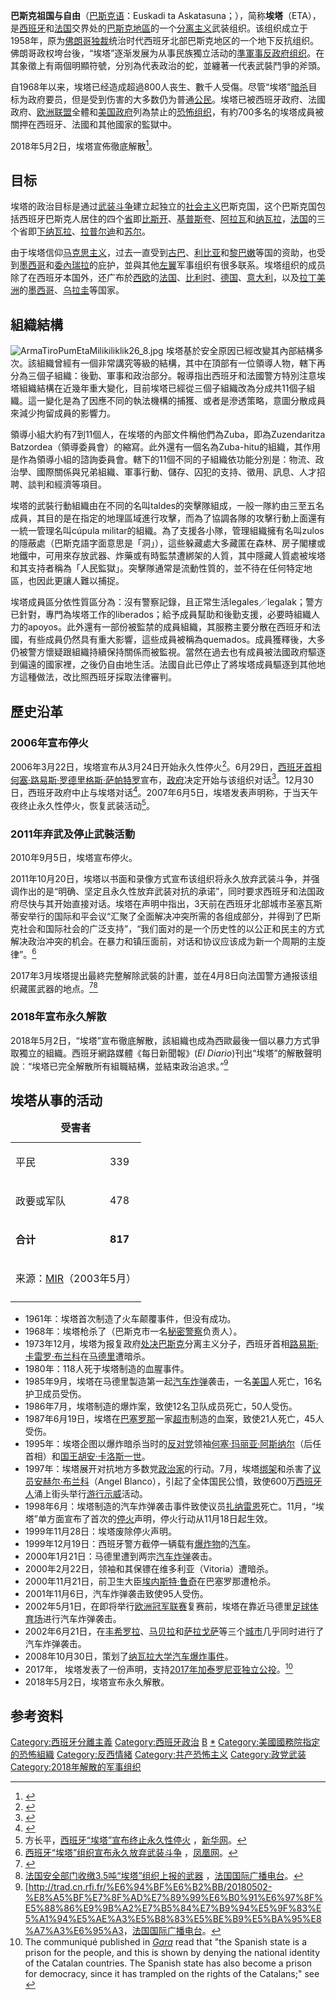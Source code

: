 {{infobox war faction
|name=  埃塔<br />{{small|Euskadi Ta Askatasuna}}
|image= [[Image:Logo_of_Euskadi_Ta_Askatasuna.png|300px]]
|caption= 埃塔徽章
|active= 1959年7月31日–2018年5月2日<br>2010年9月5日停火<br>2017年4月8日停止武裝活動<br>2018年5月2日解散
|leaders= 霍苏·乌鲁蒂科埃切亚<br />大卫·普拉
|headquarters= [[巴斯克地区|巴斯克地区]]
|area= 西班牙（主要）、法国
|ideology = [[巴斯克民族主义|巴斯克民族主义]]<br />[[革命社會主義|革命社會主義]]<br />[[馬克思主義|馬克思主義]]<br />[[極左翼|極左翼]]
|allies = {{plainlist|
* [[团结_(巴斯克)|团结]]
* {{Link-en|人民團結 (巴斯克)|Herri Batasuna|人民團結}}
* [[哥伦比亚革命武装力量－人民军|哥伦比亚革命武装力量－人民军]]
* [[臨時愛爾蘭共和軍|臨時愛爾蘭共和軍]]
  }}
|strength= 可自由行動的有50人，另有超過300人在囚
| partof =
| previous =
| next =
| opponents = {{flag|Spain}}<br>{{flag|France}}
}}

'''巴斯克祖国与自由'''（[[巴斯克语|巴斯克语]]：Euskadi ta Askatasuna；{{lang-es|País Vasco y Libertad}}），简称'''埃塔'''（ETA），是[[西班牙|西班牙]]和[[法国|法国]]交界处的[[巴斯克地區|巴斯克地區]]的一个[[分離主義|分离主义]]武装组织。该组织成立于1958年，原为[[弗朗西斯科·佛朗哥|佛朗哥]][[佛朗哥时期|独裁]]统治时代西班牙北部巴斯克地区的一个地下反抗组织。佛朗哥政权垮台後，“埃塔”逐渐发展为从事民族獨立活动的[[準軍事部隊|準軍事]][[反政府组织|反政府组织]]。在其象徵上有兩個明顯符號，分別為代表政治的蛇，並纏著一代表武裝鬥爭的斧頭。

自1968年以来，埃塔已经造成超過800人丧生、數千人受傷。尽管“埃塔”[[暗杀|暗杀]]目标为政府要员，但是受到伤害的大多数仍为普通[[公民|公民]]。埃塔已被西班牙政府、法國政府、[[欧洲联盟|欧洲联盟]]全體和[[美国政府|美国政府]]列為禁止的[[恐怖组织|恐怖组织]]，有約700多名的埃塔成員被關押在西班牙、法國和其他國家的監獄中。

2018年5月2日，埃塔宣佈徹底解散<ref>{{Cite news |url=http://cn.rfi.fr/%E6%94%BF%E6%B2%BB/20180502-%E8%A5%BF%E7%8F%AD%E7%89%99%E6%B0%91%E6%97%8F%E5%88%86%E7%A6%BB%E7%BB%84%E7%BB%87%E5%9F%83%E5%A1%94%E5%AE%A3%E5%B8%83%E5%BD%BB%E5%BA%95%E8%A7%A3%E6%95%A3 |title=西班牙民族分离组织“埃塔”宣布彻底解散 |publisher=法廣 |date=2018-05-02 |accessdate=2018-05-03 |archive-date=2019-08-16 |archive-url=https://web.archive.org/web/20190816230943/http://cn.rfi.fr/%E6%94%BF%E6%B2%BB/20180502-%E8%A5%BF%E7%8F%AD%E7%89%99%E6%B0%91%E6%97%8F%E5%88%86%E7%A6%BB%E7%BB%84%E7%BB%87%E5%9F%83%E5%A1%94%E5%AE%A3%E5%B8%83%E5%BD%BB%E5%BA%95%E8%A7%A3%E6%95%A3 |dead-url=no }}</ref>。

== 目标 ==
埃塔的政治目标是通过[[武装斗争|武装斗争]]建立起独立的[[社会主义|社会主义]]巴斯克国，这个巴斯克国包括西班牙巴斯克人居住的四个[[省|省]]即[[比斯開省|比斯开]]、[[吉普斯夸省|基普斯夸]]、[[阿拉瓦省|阿拉瓦]]和[[納瓦拉|纳瓦拉]]，[[法国|法国]]的三个省即[[比利牛斯-大西洋省|下纳瓦拉]]、[[比利牛斯-大西洋省|拉普尔迪]]和[[比利牛斯-大西洋省|苏尔]]。

由于埃塔信仰[[马克思主义|马克思主义]]，过去一直受到[[古巴|古巴]]、[[利比亚|利比亚]]和[[黎巴嫩|黎巴嫩]]等国的资助，也受到[[墨西哥|墨西哥]]和[[委內瑞拉|委內瑞拉]]的庇护，並與其他[[左派|左翼]]军事组织有很多联系。埃塔组织的成员除了在西班牙本国外，还广布於[[西欧|西欧]]的[[法国|法国]]、[[比利时|比利时]]、[[德国|德国]]、[[意大利|意大利]]，以及[[拉丁美洲|拉丁美洲]]的[[墨西哥|墨西哥]]、[[乌拉圭|乌拉圭]]等国家。

== 組織結構 ==
[[File:ArmaTiroPumEtaMilikiliklik26_8.jpg|thumb]]
埃塔基於安全原因已經改變其內部結構多次。該組織曾經有一個非常講究等級的結構，其中在頂部有一位領導人物，轄下再分為三個子組織：後勤、軍事和政治部分。報導指出西班牙和法國警方特別注意埃塔組織結構在近幾年重大變化，目前埃塔已經從三個子組織改為分成共11個子組織。這一變化是為了因應不同的執法機構的捕獲、或者是滲透策略，意圖分散成員來減少拘留成員的影響力。

領導小組大約有7到11個人，在埃塔的內部文件稱他們為Zuba，即為Zuzendaritza Batzordea（領導委員會）的縮寫。此外還有一個名為Zuba-hitu的組織，其作用是作為領導小組的諮詢委員會。轄下的11個不同的子組織依功能分別是：物流、政治學、國際關係與兄弟組織、軍事行動、儲存、囚犯的支持、徵用、訊息、人才招聘、談判和經濟等項目。

埃塔的武裝行動組織由在不同的名叫taldes的突擊隊組成，一般一隊約由三至五名成員，其目的是在指定的地理區域進行攻擊，而為了協調各隊的攻擊行動上面還有一統一管理名叫cúpula militar的組織。為了支援各小隊，管理組織擁有名叫zulos的隱蔽處（巴斯克語字面意思是「洞」），這些躲藏處大多藏匿在森林、房子閣樓或地鐵中，可用來存放武器、炸藥或有時監禁遭綁架的人質，其中隱藏人質處被埃塔和其支持者稱為「人民監獄」。突擊隊通常是流動性質的，並不待在任何特定地區，也因此更讓人難以捕捉。

埃塔成員區分依性質區分為：沒有警察記錄，且正常生活legales／legalak；警方已針對，專門為埃塔工作的liberados；給予成員幫助和後勤支援，必要時組織人力的apoyos。此外還有一部份被監禁的成員組織，其服務主要分散在西班牙和法國，有些成員仍然具有重大影響，這些成員被稱為quemados。成員獲釋後，大多仍被警方懷疑跟組織持續保持關係而被監視。當然在過去也有成員被法國政府驅逐到偏遠的國家裡，之後仍自由地生活。法國自此已停止了將埃塔成員驅逐到其他地方這種做法，改比照西班牙採取法律審判。

== 歷史沿革 ==
=== 2006年宣布停火 ===
2006年3月22日，埃塔宣布从3月24日开始永久性停火<ref>{{Cite web |url=http://www.chinadaily.com.cn/hqtt/2006-03/23/content_550318.htm |title=存档副本 |accessdate=2006-03-23 |archive-date=2020-10-05 |archive-url=https://web.archive.org/web/20201005020722/http://www.chinadaily.com.cn/hqtt/2006-03/23/content_550318.htm |dead-url=no }}</ref>。6月29日，[[西班牙首相列表|西班牙首相]][[何塞·路易斯·罗德里格斯·萨帕特罗|何塞·路易斯·罗德里格斯·萨帕特罗]]宣布，[[西班牙政府|政府]]决定开始与该组织对话<ref>{{Cite web |url=http://news.xinhuanet.com/newscenter/2006-06/30/content_4771078.htm |title=存档副本 |accessdate=2006-06-30 |archive-date=2017-04-12 |archive-url=https://web.archive.org/web/20170412143304/http://news.xinhuanet.com/newscenter/2006-06/30/content_4771078.htm |dead-url=no }}</ref>。12月30日，西班牙政府中止与埃塔对话<ref>{{Cite web |url=http://news.xinhuanet.com/world/2006-12/31/content_5551298.htm |title=西班牙首相萨帕特罗宣布开始与“埃塔”对话 |accessdate=2006-12-31 |archive-date=2017-04-12 |archive-url=https://web.archive.org/web/20170412143456/http://news.xinhuanet.com/world/2006-12/31/content_5551298.htm |dead-url=no }}</ref>。2007年6月5日，埃塔发表声明称，于当天午夜终止永久性停火，恢复武装活动<ref>方长平，[http://news.xinhuanet.com/world/2007-06/05/content_6201901.htm 西班牙“埃塔”宣布终止永久性停火] {{Wayback|url=http://news.xinhuanet.com/world/2007-06/05/content_6201901.htm |date=20170412143420 }}，[[新华网|新华网]]。</ref>。

=== 2011年弃武及停止武裝活動 ===
2010年9月5日，埃塔宣布停火。

2011年10月20日，埃塔以书面和录像方式宣布该组织将永久放弃武装斗争，并强调作出的是“明确、坚定且永久性放弃武装对抗的承诺”，同时要求西班牙和法国政府尽快与其开始直接对话。埃塔在声明中指出，3天前在西班牙北部城市圣塞瓦斯蒂安举行的国际和平会议“汇聚了全面解决冲突所需的各组成部分，并得到了巴斯克社会和国际社会的广泛支持”，“我们面对的是一个历史性的以公正和民主的方式解决政治冲突的机会。在暴力和镇压面前，对话和协议应该成为新一个周期的主旋律”。<ref>[http://news.ifeng.com/photo/hdnews/detail_2011_10/22/10064804_0.shtml 西班牙“埃塔”组织宣布永久放弃武装斗争] {{Wayback|url=http://news.ifeng.com/photo/hdnews/detail_2011_10/22/10064804_0.shtml |date=20200416141402 }}，[[凤凰网|凤凰网]]。</ref>

2017年3月埃塔提出最終完整解除武裝的計畫，並在4月8日向法国警方通报该组织藏匿武器的地点。<ref>{{citenews|first=James|last=Badcock|title=Basque terror group announces unilateral disarmament|newspaper=[[The_Daily_Telegraph|The Daily Telegraph]]|date= 18 March 2017|page=18}}</ref><ref>[http://cn.rfi.fr/%E6%94%BF%E6%B2%BB/20170408-%E6%B3%95%E5%9B%BD%E5%AE%89%E5%85%A8%E9%83%A8%E9%97%A8%E6%94%B6%E7%BC%B435%E5%90%A8%E2%80%9C%E5%9F%83%E5%A1%94%E2%80%9D%E7%BB%84%E7%BB%87%E4%B8%8A%E6%8A%A5%E7%9A%84%E6%AD%A6%E5%99%A8 法国安全部门收缴3.5吨“埃塔”组织上报的武器] {{Wayback|url=http://cn.rfi.fr/%E6%94%BF%E6%B2%BB/20170408-%E6%B3%95%E5%9B%BD%E5%AE%89%E5%85%A8%E9%83%A8%E9%97%A8%E6%94%B6%E7%BC%B435%E5%90%A8%E2%80%9C%E5%9F%83%E5%A1%94%E2%80%9D%E7%BB%84%E7%BB%87%E4%B8%8A%E6%8A%A5%E7%9A%84%E6%AD%A6%E5%99%A8 |date=20190518234512 }}，[[法国国际广播电台|法国国际广播电台]]。</ref>

=== 2018年宣布永久解散 ===
2018年5月2日，“埃塔”宣布徹底解散，該組織也成為西歐最後一個以暴力方式爭取獨立的組織。西班牙網路媒體《每日新聞報》(''El Diario'')刊出“埃塔”的解散聲明說︰“埃塔已完全解散所有組職結構，並結束政治追求。”<ref>[http://trad.cn.rfi.fr/%E6%94%BF%E6%B2%BB/20180502-%E8%A5%BF%E7%8F%AD%E7%89%99%E6%B0%91%E6%97%8F%E5%88%86%E9%9B%A2%E7%B5%84%E7%B9%94%E5%9F%83%E5%A1%94%E5%AE%A3%E5%B8%83%E5%BE%B9%E5%BA%95%E8%A7%A3%E6%95%A3，{{Dead link|date=2018年9月 |bot=InternetArchiveBot |fix-attempted=yes }}[[法国国际广播电台|法国国际广播电台]]。</ref>

== 埃塔从事的活动 ==
<!-- Tabla -->
{| align= right border=1 cellpadding=5 cellspacing=0 style="margin-left:15px;margin-bottom:10px;"
|+ '''受害者'''
|-
|bgcolor=#F2F2E6| 平民||align=center| 339
|-
|bgcolor=#F2F2E6| 政要或军队 ||align=center| 478
|-
|bgcolor=#F2F2E6| '''合计''' ||align=center| '''817'''
|-
|colspan=2| 来源：[https://web.archive.org/web/20040223192227/http://ulises.mir.es/oris/infoeta/index.htm MIR]（2003年5月）
|-
|}

* 1961年：埃塔首次制造了火车颠覆事件，但没有成功。
* 1968年：埃塔枪杀了{{tsl|es|Melitón Manzanas|曼扎纳斯}}（巴斯克市一名[[秘密警察|秘密警察]]负责人）。
* 1973年12月，埃塔为报复政府[[处决|处决]][[巴斯克地區|巴斯克]]分离主义分子，西班牙首相[[路易斯·卡雷罗·布兰科|路易斯·卡雷罗·布兰科]]在[[马德里|马德里]]遭暗杀。
* 1980年：118人死于埃塔制造的血腥事件。
* 1985年9月，埃塔在马德里製造第一起[[汽车炸弹|汽车炸弹]]袭击，一名[[美国|美国]]人死亡，16名护卫成员受伤。
* 1986年7月，埃塔制造的爆炸案，致使12名卫队成员死亡，50人受伤。
* 1987年6月19日，埃塔在[[巴塞罗那|巴塞罗那]]一家[[超級市場|超市]]制造的血案，致使21人死亡，45人受伤。
* 1995年：埃塔企图以爆炸暗杀当时的[[反对党|反对党]]领袖[[何塞·玛丽亚·阿斯纳尔|何塞·玛丽亚·阿斯纳尔]]（后任首相）和[[君主|国王]][[胡安·卡洛斯一世|胡安·卡洛斯一世]]。
* 1997年：埃塔展开对抗地方多数党[[政治家|政治家]]的行动。7月，埃塔[[绑架|绑架]]和杀害了[[民意代表|议员]][[安赫尔·布兰科|安赫尔·布兰科]]（Angel Blanco），引起了全体国民公憤，致使600万[[西班牙人|西班牙人]]涌上街头举行[[游行|游行]][[示威|示威]]活动。
* 1998年6月：埃塔制造的汽车炸弹袭击事件致使议员[[扎纳雷恩|扎纳雷恩]]死亡。11月，“埃塔”单方面宣布了首次的[[停火|停火]]声明，停火行动从11月18日起生效。
* 1999年11月28日：埃塔废除停火声明。
* 1999年12月19日：西班牙警方截停一辆载有[[爆炸物|爆炸物]]的[[汽车|汽车]]。
* 2000年1月21日：马德里遭到两宗[[汽车炸弹|汽车炸弹]]袭击。
* 2000年2月22日，{{tsl|es|Partido Socialista de Euskadi-Euskadiko Ezkerra|巴斯克國社會黨|社會黨}}领袖{{tsl|es|Fernando Buesa|费尔南多·布塞}}和其保镖在维多利亚（Vitoria）遭暗杀。
* 2000年11月21日，前卫生大臣[[埃内斯特·鲁奇|埃内斯特·鲁奇]]在巴塞罗那遭枪杀。
* 2001年11月6日，汽车炸弹袭击致使95人受伤。
* 2002年5月1日，在即将举行[[欧洲冠军联赛|欧洲冠军联赛]]复赛前，埃塔在靠近马德里[[足球|足球]][[体育场|体育场]]进行汽车炸弹袭击。
* 2002年6月21日，在[[丰希罗拉|丰希罗拉]]、[[马贝拉|马贝拉]]和[[萨拉戈萨|萨拉戈萨]]等三个[[城市|城市]]几乎同时进行了汽车炸弹袭击。
*2008年10月30日，策划了[[2008年纳瓦拉大学汽车爆炸事件|纳瓦拉大学汽车爆炸事件]]。
* 2017年， 埃塔发表了一份声明，支持[[2017年加泰罗尼亚独立公投|2017年加泰罗尼亚独立公投]]。<ref>The communiqué published in ''[[Gara|Gara]]'' read that "the Spanish state is a prison for the people, and this is shown by denying the national identity of the Catalan countries. The Spanish state has also become a prison for democracy, since it has trampled on the rights of the Catalans;" see {{cite web|url=https://www.thelocal.es/20170927/basque-terrorist-group-eta-slams-madrids-opposition-to-catalan-independence-vote|title=Basque terrorist group ETA slams Madrid's opposition to Catalan independence vote|date=2017-09-27|publisher=|accessdate=2017-10-05|archive-date=2017-09-29|archive-url=https://web.archive.org/web/20170929091841/https://www.thelocal.es/20170927/basque-terrorist-group-eta-slams-madrids-opposition-to-catalan-independence-vote|dead-url=no}}</ref>
* 2018年5月2日，埃塔宣布永久解散。

== 参考资料 ==
{{Reflist}}
{{Stateless nationalism in Europe}}
{{wikinews|西班牙分裂组织埃塔宣布永久停火}}

{{Authority control}}
[[Category:西班牙分離主義|Category:西班牙分離主義]]
[[Category:西班牙政治|Category:西班牙政治]]
[[Category:巴斯克分裂主义|B]]
[[Category:埃塔组织|*]]
[[Category:美國國務院指定的恐怖組織|Category:美國國務院指定的恐怖組織]]
[[Category:反西情緒|Category:反西情緒]]
[[Category:共产恐怖主义|Category:共产恐怖主义]]
[[Category:政党武装|Category:政党武装]]
[[Category:2018年解散的军事组织|Category:2018年解散的军事组织]]